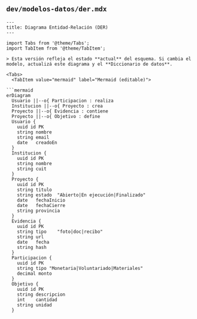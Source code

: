 
## `dev/modelos-datos/der.mdx`
```mdx
---
title: Diagrama Entidad-Relación (DER)
---

import Tabs from '@theme/Tabs';
import TabItem from '@theme/TabItem';

> Esta versión refleja el estado **actual** del esquema. Si cambia el modelo, actualizá este diagrama y el **Diccionario de datos**.

<Tabs>
  <TabItem value="mermaid" label="Mermaid (editable)">
  
```mermaid
erDiagram
  Usuario ||--o{ Participacion : realiza
  Institucion ||--o{ Proyecto : crea
  Proyecto ||--o{ Evidencia : contiene
  Proyecto ||--o{ Objetivo : define
  Usuario {
    uuid id PK
    string nombre
    string email
    date   creadoEn
  }
  Institucion {
    uuid id PK
    string nombre
    string cuit
  }
  Proyecto {
    uuid id PK
    string titulo
    string estado  "Abierto|En ejecución|Finalizado"
    date   fechaInicio
    date   fechaCierre
    string provincia
  }
  Evidencia {
    uuid id PK
    string tipo    "foto|doc|recibo"
    string url
    date   fecha
    string hash
  }
  Participacion {
    uuid id PK
    string tipo "Monetaria|Voluntariado|Materiales"
    decimal monto
  }
  Objetivo {
    uuid id PK
    string descripcion
    int    cantidad
    string unidad
  }
